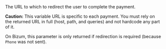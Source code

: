 <ResponseField name="RedirectURL" type="string" >    
The URL to which to redirect the user to complete the payment.  

**Caution:** This variable URL is specific to each payment. You must rely on the returned URL in full (host, path, and queries) and not hardcode any part of it.

On Bizum, this parameter is only returned if redirection is required (because `Phone` was not sent).
</ResponseField>